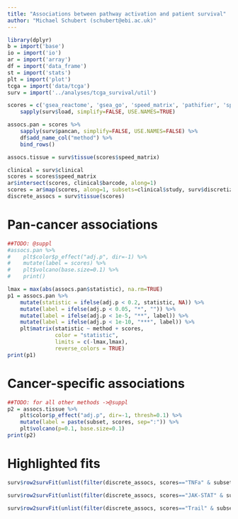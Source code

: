 ```yaml
---
title: "Associations between pathway activation and patient survival"
author: "Michael Schubert (schubert@ebi.ac.uk)"
---
```


```r
library(dplyr)
b = import('base')
io = import('io')
ar = import('array')
df = import('data_frame')
st = import('stats')
plt = import('plot')
tcga = import('data/tcga')
surv = import('../analyses/tcga_survival/util')

scores = c('gsea_reactome', 'gsea_go', 'speed_matrix', 'pathifier', 'spia', 'paradigm') %>%
    sapply(surv$load, simplify=FALSE, USE.NAMES=TRUE)

assocs.pan = scores %>%
    sapply(surv$pancan, simplify=FALSE, USE.NAMES=FALSE) %>%
    df$add_name_col("method") %>%
    bind_rows()

assocs.tissue = surv$tissue(scores$speed_matrix)

clinical = surv$clinical
scores = scores$speed_matrix
ar$intersect(scores, clinical$barcode, along=1)
scores = ar$map(scores, along=1, subsets=clinical$study, surv$discretize_quartiles)
discrete_assocs = surv$tissue(scores)
```

# Pan-cancer associations

```r
##TODO: @suppl
#assocs.pan %>%
#    plt$color$p_effect("adj.p", dir=-1) %>%
#    mutate(label = scores) %>%
#    plt$volcano(base.size=0.1) %>%
#    print()
```

```r
lmax = max(abs(assocs.pan$statistic), na.rm=TRUE)
p1 = assocs.pan %>%
    mutate(statistic = ifelse(adj.p < 0.2, statistic, NA)) %>%
    mutate(label = ifelse(adj.p < 0.05, "*", "")) %>%
    mutate(label = ifelse(adj.p < 1e-5, "**", label)) %>%
    mutate(label = ifelse(adj.p < 1e-10, "***", label)) %>%
    plt$matrix(statistic ~ method + scores,
               color = "statistic",
               limits = c(-lmax,lmax),
               reverse_colors = TRUE)
print(p1)
```

# Cancer-specific associations

```r
##TODO: for all other methods ->@suppl
p2 = assocs.tissue %>%
    plt$color$p_effect("adj.p", dir=-1, thresh=0.1) %>%
    mutate(label = paste(subset, scores, sep=":")) %>%
    plt$volcano(p=0.1, base.size=0.1)
print(p2)
```

# Highlighted fits

```r
surv$row2survFit(unlist(filter(discrete_assocs, scores=="TNFa" & subset=="KIRC")))
```

```r
surv$row2survFit(unlist(filter(discrete_assocs, scores=="JAK-STAT" & subset=="LGG")))
```

```r
surv$row2survFit(unlist(filter(discrete_assocs, scores=="Trail" & subset=="CESC")))
```
